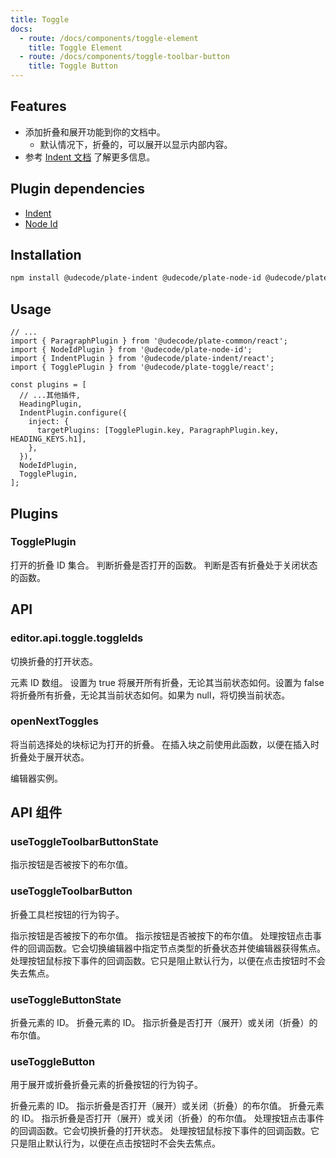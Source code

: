 ```yaml
---
title: Toggle
docs:
  - route: /docs/components/toggle-element
    title: Toggle Element
  - route: /docs/components/toggle-toolbar-button
    title: Toggle Button
---
```


<ComponentPreview name="toggle-demo" />

<PackageInfo>

## Features

- 添加折叠和展开功能到你的文档中。
  - 默认情况下，折叠的，可以展开以显示内部内容。
- 参考 [Indent 文档](/docs/indent) 了解更多信息。

## Plugin dependencies

- [Indent](/docs/indent)
- [Node Id](/docs/node-id)

</PackageInfo>

## Installation

```bash
npm install @udecode/plate-indent @udecode/plate-node-id @udecode/plate-toggle
```

## Usage

```tsx
// ...
import { ParagraphPlugin } from '@udecode/plate-common/react';
import { NodeIdPlugin } from '@udecode/plate-node-id';
import { IndentPlugin } from '@udecode/plate-indent/react';
import { TogglePlugin } from '@udecode/plate-toggle/react';

const plugins = [
  // ...其他插件,
  HeadingPlugin,
  IndentPlugin.configure({
    inject: {
      targetPlugins: [TogglePlugin.key, ParagraphPlugin.key, HEADING_KEYS.h1],
    },
  }),
  NodeIdPlugin,
  TogglePlugin,
];
```

## Plugins

### TogglePlugin

<APIOptions>
<APIItem name="openIds" type="Set<string>" optional>
打开的折叠 ID 集合。
</APIItem>
<APIItem name="isOpen" type="(toggleId: string) => boolean" optional>
判断折叠是否打开的函数。
</APIItem>
<APIItem name="someClosed" type="(toggleIds: string[]) => boolean" optional>
判断是否有折叠处于关闭状态的函数。
</APIItem>
</APIOptions>

## API

### editor.api.toggle.toggleIds

切换折叠的打开状态。

<APIParameters>
  <APIItem name="ids" type="string[]">
    元素 ID 数组。
  </APIItem>
  <APIItem name="force" type="boolean | null" optional>
    设置为 true 将展开所有折叠，无论其当前状态如何。设置为 false 将折叠所有折叠，无论其当前状态如何。如果为 null，将切换当前状态。
  </APIItem>
</APIParameters>

### openNextToggles

将当前选择处的块标记为打开的折叠。
在插入块之前使用此函数，以便在插入时折叠处于展开状态。

<APIParameters>
  <APIItem name="editor" type="Editor">
    编辑器实例。
  </APIItem>
</APIParameters>

## API 组件

### useToggleToolbarButtonState

<APIReturns>
  <APIItem name="pressed" type="boolean">
    指示按钮是否被按下的布尔值。
  </APIItem>
</APIReturns>

### useToggleToolbarButton

折叠工具栏按钮的行为钩子。

<APIState>
  <APIItem name="pressed" type="boolean">
    指示按钮是否被按下的布尔值。
  </APIItem>
</APIState>

<APIReturns>
  <APIItem name="props" type="object">
    <APISubList>
      <APISubListItem parent="props" name="pressed" type="boolean">
        指示按钮是否被按下的布尔值。
      </APISubListItem>
      <APISubListItem parent="props" name="onClick" type="function">
        处理按钮点击事件的回调函数。它会切换编辑器中指定节点类型的折叠状态并使编辑器获得焦点。
      </APISubListItem>
      <APISubListItem parent="props" name="onMouseDown" type="function">
        处理按钮鼠标按下事件的回调函数。它只是阻止默认行为，以便在点击按钮时不会失去焦点。
      </APISubListItem>
    </APISubList>
  </APIItem>
</APIReturns>

### useToggleButtonState

<APIParameters>
  <APIItem name="toggleId" type="string">
    折叠元素的 ID。
  </APIItem>
</APIParameters>

<APIReturns>
  <APIItem name="toggleId" type="string">
    折叠元素的 ID。
  </APIItem>
  <APIItem name="open" type="boolean">
    指示折叠是否打开（展开）或关闭（折叠）的布尔值。
  </APIItem>
</APIReturns>

### useToggleButton

用于展开或折叠折叠元素的折叠按钮的行为钩子。

<APIParameters>
  <APIItem name="toggleId" type="string">
    折叠元素的 ID。
  </APIItem>
  <APIItem name="open" type="boolean">
    指示折叠是否打开（展开）或关闭（折叠）的布尔值。
  </APIItem>
</APIParameters>

<APIReturns>
  <APIItem name="toggleId" type="string">
    折叠元素的 ID。
  </APIItem>
  <APIItem name="open" type="boolean">
    指示折叠是否打开（展开）或关闭（折叠）的布尔值。
  </APIItem>
  <APIItem name="buttonProps" type="object">
    <APISubList>
      <APISubListItem parent="buttonProps" name="onClick" type="function">
        处理按钮点击事件的回调函数。它会切换折叠的打开状态。
      </APISubListItem>
      <APISubListItem parent="buttonProps" name="onMouseDown" type="function">
        处理按钮鼠标按下事件的回调函数。它只是阻止默认行为，以便在点击按钮时不会失去焦点。
      </APISubListItem>
    </APISubList>
  </APIItem>
</APIReturns>